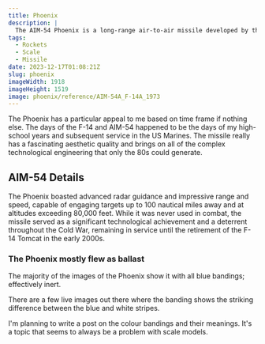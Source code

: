 ```yaml
---
title: Phoenix
description: |
  The AIM-54 Phoenix is a long-range air-to-air missile developed by the United States during the late 1960s and early 1970s. It was primarily designed for use with the U.S. Navy's F-14 Tomcat.
tags:
  - Rockets
  - Scale
  - Missile
date: 2023-12-17T01:08:21Z
slug: phoenix
imageWidth: 1918
imageHeight: 1519
image: phoenix/reference/AIM-54A_F-14A_1973
---
```


The Phoenix has a particular appeal to me based on time frame if nothing else.
The days of the F-14 and AIM-54 happened to be the days of my high-school years
and subsequent service in the US Marines. The missile really has a fascinating
aesthetic quality and brings on all of the complex technological engineering
that only the 80s could generate.

## AIM-54 Details

The Phoenix boasted advanced radar guidance and impressive range and speed,
capable of engaging targets up to 100 nautical miles away and at altitudes
exceeding 80,000 feet. While it was never used in combat, the missile served
as a significant technological achievement and a deterrent throughout the Cold
War, remaining in service until the retirement of the F-14 Tomcat in the early
2000s.

### The Phoenix mostly flew as ballast

The majority of the images of the Phoenix show it with all blue bandings;
effectively inert.


There are a few live images out there where the banding shows the striking
difference between the blue and white stripes.

<BlogImage src="phoenix/reference/54a_ready" alt="ready" />

I'm planning to write a post on the colour bandings and their meanings. 
It's a topic that seems to always be a problem with scale models.
